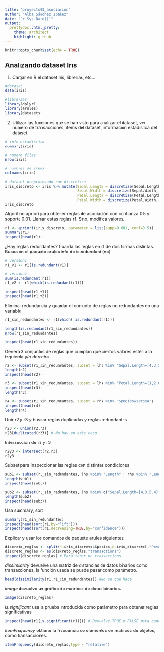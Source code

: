 ---
title: "proyecto03_asociacion"
author: "Alba Sánchez Ibáñez"
date: "`r Sys.Date()`"
output:
  prettydoc::html_pretty:
    theme: architect
    highlight: github
---

```{r setup, include=FALSE}
knitr::opts_chunk$set(echo = TRUE)
```

## Analizando dataset Iris

1.  Cargar en R el dataset Iris, librerías, etc...

```{r}
#dataset
data(iris)

#librerías
library(dplyr)
library(arules)
library(datasets)
```

2.  Utilizar las funciones que se han visto para analizar el dataset, ver número de transacciones, items del dataset, información estadística del dataset.

```{r}

# info estadística
summary(iris) 

# numero filas
nrow(iris)

# nombres de items
colnames(iris)

# dataset preprocesado con discretize
iris_discreto <- iris %>% mutate(Sepal.Length = discretize(Sepal.Length, breaks = 3),
                                 Sepal.Width = discretize(Sepal.Width, breaks = 3),
                                 Petal.Length = discretize(Petal.Length, breaks = 3),
                                 Petal.Width = discretize(Petal.Width, breaks = 3))
iris_discreto
```

Algoritmo apriori para obtener reglas de asociación con confianza 0.5 y soporte 0.01. 
Llamar estas reglas r1. Sino, modifica valores.

```{r}
r1 <- apriori(iris_discreto, parameter = list(supp=0.001, conf=0.5))
summary(r1)
inspect(head(r1))
```

¿Hay reglas redundantes? Guarda las reglas en r1 de dos formas distintas. Busca en el paquete arules info de is.redundant (no)

```{r}
# version1
r1_v1 <- r1[is.redundant(r1)]

# version2
sum(is.redundant(r1))
r1_v2 <- r1[which(is.redundant(r1))]

inspect(head(r1_v1))
inspect(head(r1_v2))
```


Eliminar redundancia y guardar el conjunto de reglas no redundantes en una variable

```{r}
r1_sin_redundantes <- r1[which(!is.redundant(r1))]

length(is.redundant(r1_sin_redundantes))
nrow(r1_sin_redundantes)

inspect(head(r1_sin_redundantes))
```

Genera 3 conjuntos de reglas que cumplan que ciertos valores estén a la izquierda y/o derecha

```{r}
r2 <- subset(r1_sin_redundantes, subset = lhs %in% "Sepal.Length=[4.3,5.4)")
length(r2)
inspect(head(r2))

r3 <- subset(r1_sin_redundantes, subset = lhs %in% "Petal.Length=[1,2.63)")
inspect(head(r3))
length(r3)

r4 <- subset(r1_sin_redundantes, subset = rhs %in% "Species=setosa")
inspect(head(r4))
length(r4)
```

Unir r2 y r3 y buscar reglas duplicadas y reglas redundantes

```{r}
r23 <- union(r2,r3)
r23[duplicated(r23)] # No hay en este caso
```

Intersección de r2 y r3
```{r}
r2y3 <- intersect(r2,r3)
r2y3
```

Subset para inspeccionar las reglas con distintas condiciones
```{r}
sub1 <- subset(r1_sin_redundantes, lhs %pin% "Length" | rhs %pin% "Length" & lift > 1)
length(sub1)
inspect(head(sub1))

sub2 <- subset(r1_sin_redundantes, lhs %oin% c("Sepal.Length=[4.3,5.4)","Species=setosa") & coverage > 0.3)
length(sub2)
inspect(head(sub2))
```

Usa summary, sort
```{r}
summary(r1_sin_redundantes)
inspect(head(sort(r1,by="lift")))
inspect(head(sort(r1,decreasing=TRUE,by="confidence")))
```

Explicar y usar los comandos de paquete arules siguientes:
```{r}
discreto_reglas <- split(f=iris_discreto$Species,x=iris_discreto[,"Petal.Length"])
discreto_reglas <- as(discreto_reglas,"transactions")
inspect(discreto_reglas) # Para tener un transactions
```


_dissimilarity_ devuelve una matriz de distancias de datos binarios como transacciones, la función usada se puede pasar como parámetro.

```{r}
head(dissimilarity(r1,r1_sin_redundantes)) #No se que hace
```

_image_ devuelve un gráfico de matrices de datos binarios.

```{r}
image(discreto_reglas)
```

_is.significant_ usa la prueba introducida como parámetro para obtener reglas significativas

```{r}
inspect(head(r1[is.significant(r1)])) # Devuelve TRUE o FALSE para cada índice
```

_itemFrequency_ obtiene la frecuencia de elementos en matrices de objetos, como transacciones.

```{r}
itemFrequency(discreto_reglas,type = "relative")
```
